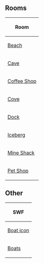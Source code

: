 {{CPW|Paper Boat Scavenger Hunt (2008)|Paper Boat Scavenger Hunt}}

==Rooms==
{|class="wikitable" style="margin: 1em auto;"
!Room
|-
|[[Media:RoomsBeach-PaperBoatScavengerHunt2008.swf|Beach]]
|-
|[[Media:RoomsCave-PaperBoatScavengerHunt2008.swf|Cave]]
|-
|[[Media:RoomsCoffee-PaperBoatScavengerHunt2008.swf|Coffee Shop]]
|-
|[[Media:RoomsCove-PaperBoatScavengerHunt2008.swf|Cove]]
|-
|[[Media:RoomsDock-PaperBoatScavengerHunt2008.swf|Dock]]
|-
|[[Media:RoomsBerg-PaperBoatScavengerHunt2008.swf|Iceberg]]
|-
|[[Media:RoomsShack-PaperBoatScavengerHunt2008.swf|Mine Shack]]
|-
|[[Media:RoomsPet-PaperBoatScavengerHunt2008.swf|Pet Shop]]
|}

==Other==
{|class="wikitable" style="margin: 1em auto;"
!SWF
|-
|[[Media:BoatIcon-PaperBoatScavengerHunt2008.swf|Boat icon]]
|-
|[[Media:Boats-PaperBoatScavengerHunt2008.swf|Boats]]
|}

{{Events}}